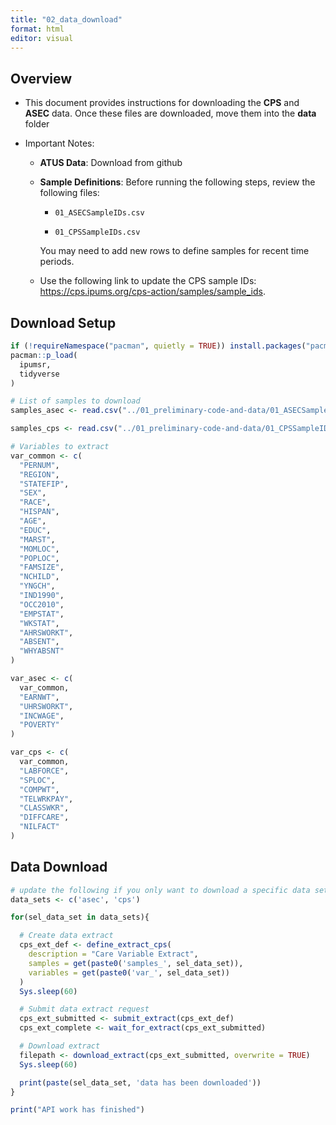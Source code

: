 ```yaml
---
title: "02_data_download"
format: html
editor: visual
---
```


## Overview

-   This document provides instructions for downloading the **CPS** and **ASEC** data. Once these files are downloaded, move them into the **data** folder

-   Important Notes:

    -   **ATUS Data**: Download from github

    -   **Sample Definitions**: Before running the following steps, review the following files:

        -   `01_ASECSampleIDs.csv`

        -   `01_CPSSampleIDs.csv`

        You may need to add new rows to define samples for recent time periods.

    -   Use the following link to update the CPS sample IDs: <https://cps.ipums.org/cps-action/samples/sample_ids>.

## Download Setup

```r
if (!requireNamespace("pacman", quietly = TRUE)) install.packages("pacman")
pacman::p_load(
  ipumsr, 
  tidyverse
)

# List of samples to download
samples_asec <- read.csv("../01_preliminary-code-and-data/01_ASECSampleIDs.csv")$ASEC_Sample_IDs

samples_cps <- read.csv("../01_preliminary-code-and-data/01_CPSSampleIDs.csv")$CPS_Sample_IDs 
```

```r
# Variables to extract
var_common <- c(
  "PERNUM",
  "REGION",
  "STATEFIP",
  "SEX",
  "RACE",
  "HISPAN",
  "AGE",
  "EDUC",
  "MARST",
  "MOMLOC",
  "POPLOC",
  "FAMSIZE",
  "NCHILD",
  "YNGCH",
  "IND1990",
  "OCC2010",
  "EMPSTAT",
  "WKSTAT",
  "AHRSWORKT",
  "ABSENT",
  "WHYABSNT"
)

var_asec <- c(
  var_common,
  "EARNWT",
  "UHRSWORKT",
  "INCWAGE",
  "POVERTY"
)

var_cps <- c(
  var_common,
  "LABFORCE",
  "SPLOC",
  "COMPWT",
  "TELWRKPAY",
  "CLASSWKR",
  "DIFFCARE",
  "NILFACT"  
)
```

## Data Download

```r
# update the following if you only want to download a specific data set list
data_sets <- c('asec', 'cps')

for(sel_data_set in data_sets){

  # Create data extract
  cps_ext_def <- define_extract_cps(
    description = "Care Variable Extract",
    samples = get(paste0('samples_', sel_data_set)),
    variables = get(paste0('var_', sel_data_set))
  )
  Sys.sleep(60)

  # Submit data extract request
  cps_ext_submitted <- submit_extract(cps_ext_def)
  cps_ext_complete <- wait_for_extract(cps_ext_submitted)

  # Download extract
  filepath <- download_extract(cps_ext_submitted, overwrite = TRUE)
  Sys.sleep(60)

  print(paste(sel_data_set, 'data has been downloaded'))
}

print("API work has finished")
```
